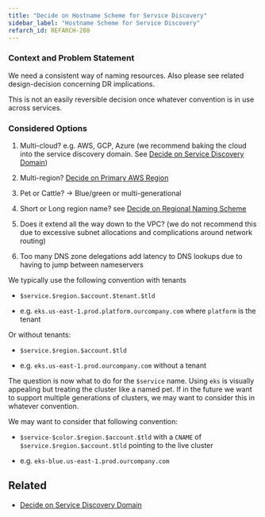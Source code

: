 ```yaml
---
title: "Decide on Hostname Scheme for Service Discovery"
sidebar_label: "Hostname Scheme for Service Discovery"
refarch_id: REFARCH-208
---
```


### Context and Problem Statement

We need a consistent way of naming resources. Also please see related design-decision concerning DR implications.

This is not an easily reversible decision once whatever convention is in use across services.

### Considered Options

1. Multi-cloud? e.g. AWS, GCP, Azure (we recommend baking the cloud into the service discovery domain. See
   [Decide on Service Discovery Domain](/layers/network/design-decisions/decide-on-service-discovery-domain))

2. Multi-region? [Decide on Primary AWS Region](/layers/network/design-decisions/decide-on-primary-aws-region)

3. Pet or Cattle? → Blue/green or multi-generational

4. Short or Long region name? see
   [Decide on Regional Naming Scheme](/layers/foundation/design-decisions/decide-on-regional-naming-scheme)

5. Does it extend all the way down to the VPC? (we do not recommend this due to excessive subnet allocations and
   complications around network routing)

6. Too many DNS zone delegations add latency to DNS lookups due to having to jump between nameservers

We typically use the following convention with tenants

- `$service.$region.$account.$tenant.$tld`

- e.g. `eks.us-east-1.prod.platform.ourcompany.com` where `platform` is the tenant

Or without tenants:

- `$service.$region.$account.$tld`

- e.g. `eks.us-east-1.prod.ourcompany.com` without a tenant

The question is now what to do for the `$service` name. Using `eks` is visually appealing but treating the cluster like
a named pet. If in the future we want to support multiple generations of clusters, we may want to consider this in
whatever convention.

We may want to consider that following convention:

- `$service-$color.$region.$account.$tld` with a `CNAME` of `$service.$region.$account.$tld` pointing to the live
  cluster

- e.g. `eks-blue.us-east-1.prod.ourcompany.com`

## Related

- [Decide on Service Discovery Domain](/layers/network/design-decisions/decide-on-service-discovery-domain)
